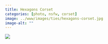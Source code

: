 ```yaml
---
title: Hexagons Corset
categories: [photo, nsfw, corset]
image: ../www/images/ties/hexagons-corset.jpg
image-alt: ""
---
```


![](../www/images/ties/hexagons-corset.jpg)

